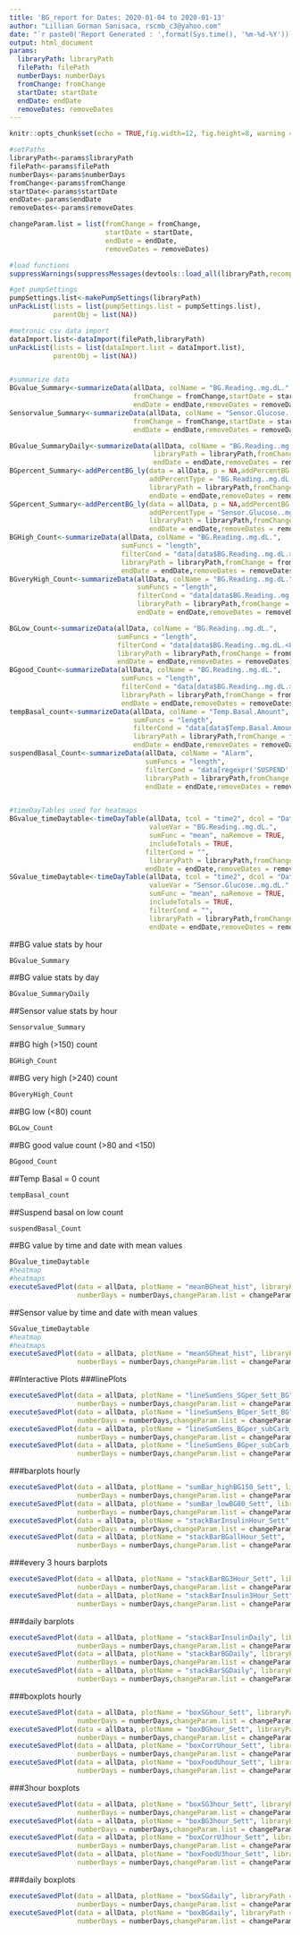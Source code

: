 ```yaml
---
title: 'BG_report for Dates: 2020-01-04 to 2020-01-13'
author: "Lillian Gorman Sanisaca, rscmb_c3@yahoo.com"
date: "`r paste0('Report Generated : ',format(Sys.time(), '%m-%d-%Y'))`"
output: html_document
params:
  libraryPath: libraryPath
  filePath: filePath
  numberDays: numberDays
  fromChange: fromChange
  startDate: startDate
  endDate: endDate
  removeDates: removeDates
---
```


```r
knitr::opts_chunk$set(echo = TRUE,fig.width=12, fig.height=8, warning = FALSE)
```


```r
#setPaths
libraryPath<-params$libraryPath
filePath<-params$filePath
numberDays<-params$numberDays
fromChange<-params$fromChange
startDate<-params$startDate
endDate<-params$endDate
removeDates<-params$removeDates

changeParam.list = list(fromChange = fromChange,
                        startDate = startDate,
                        endDate = endDate,
                        removeDates = removeDates)

#load functions
suppressWarnings(suppressMessages(devtools::load_all(libraryPath,recompile = FALSE)))

#get pumpSettings
pumpSettings.list<-makePumpSettings(libraryPath)
unPackList(lists = list(pumpSettings.list = pumpSettings.list),
           parentObj = list(NA)) 

#metronic csv data import
dataImport.list<-dataImport(filePath,libraryPath)
unPackList(lists = list(dataImport.list = dataImport.list),
           parentObj = list(NA)) 


#summarize data
BGvalue_Summary<-summarizeData(allData, colName = "BG.Reading..mg.dL.", libraryPath = libraryPath,
                               fromChange = fromChange,startDate = startDate,
                               endDate = endDate,removeDates = removeDates)
Sensorvalue_Summary<-summarizeData(allData, colName = "Sensor.Glucose..mg.dL.", libraryPath = libraryPath,
                               fromChange = fromChange,startDate = startDate,
                               endDate = endDate,removeDates = removeDates)

BGvalue_SummaryDaily<-summarizeData(allData, colName = "BG.Reading..mg.dL.",  timeStep = "day", 
                                    libraryPath = libraryPath,fromChange = fromChange,startDate = startDate,
                                    endDate = endDate,removeDates = removeDates)
BGpercent_Summary<-addPercentBG_ly(data = allData, p = NA,addPercentBG = c("very high","high","good","low"),
                                   addPercentType = "BG.Reading..mg.dL.",outputType = "table",
                                   libraryPath = libraryPath,fromChange = fromChange,startDate = startDate,
                                   endDate = endDate,removeDates = removeDates)
SGpercent_Summary<-addPercentBG_ly(data = allData, p = NA,addPercentBG = c("very high","high","good","low"),
                                   addPercentType = "Sensor.Glucose..mg.dL.",outputType = "table",
                                   libraryPath = libraryPath,fromChange = fromChange,startDate = startDate,
                                   endDate = endDate,removeDates = removeDates)
BGHigh_Count<-summarizeData(allData, colName = "BG.Reading..mg.dL.", 
                            sumFuncs = "length",
                            filterCond = "data[data$BG.Reading..mg.dL.>150 & !is.na(data$BG.Reading..mg.dL.),]",
                            libraryPath = libraryPath,fromChange = fromChange,startDate = startDate,
                            endDate = endDate,removeDates = removeDates)
BGveryHigh_Count<-summarizeData(allData, colName = "BG.Reading..mg.dL.", 
                                sumFuncs = "length",
                                filterCond = "data[data$BG.Reading..mg.dL.>240 & !is.na(data$BG.Reading..mg.dL.),]",
                                libraryPath = libraryPath,fromChange = fromChange,startDate = startDate,
                                endDate = endDate,removeDates = removeDates)

BGLow_Count<-summarizeData(allData, colName = "BG.Reading..mg.dL.", 
                           sumFuncs = "length",
                           filterCond = "data[data$BG.Reading..mg.dL.<80 & !is.na(data$BG.Reading..mg.dL.),]",
                           libraryPath = libraryPath,fromChange = fromChange,startDate = startDate,
                           endDate = endDate,removeDates = removeDates)
BGgood_Count<-summarizeData(allData, colName = "BG.Reading..mg.dL.", 
                            sumFuncs = "length",
                            filterCond = "data[data$BG.Reading..mg.dL.>=80 & data$BG.Reading..mg.dL.<=150 & !is.na(data$BG.Reading..mg.dL.),]",
                            libraryPath = libraryPath,fromChange = fromChange,startDate = startDate,
                            endDate = endDate,removeDates = removeDates)
tempBasal_count<-summarizeData(allData, colName = "Temp.Basal.Amount", 
                               sumFuncs = "length",
                               filterCond = "data[data$Temp.Basal.Amount==0 & !is.na(data$Temp.Basal.Amount),]",
                               libraryPath = libraryPath,fromChange = fromChange,startDate = startDate,
                               endDate = endDate,removeDates = removeDates)
suspendBasal_Count<-summarizeData(allData, colName = "Alarm", 
                                  sumFuncs = "length",
                                  filterCond = "data[regexpr('SUSPEND',data$Alarm)>0 & !is.na(data$Alarm),]", 
                                  libraryPath = libraryPath,fromChange = fromChange,startDate = startDate,
                                  endDate = endDate,removeDates = removeDates)


#timeDayTables used for heatmaps
BGvalue_timeDaytable<-timeDayTable(allData, tcol = "time2", dcol = "Date2", 
                                   valueVar = "BG.Reading..mg.dL.", 
                                   sumFunc = "mean", naRemove = TRUE,
                                   includeTotals = TRUE,
                                  filterCond = "",
                                   libraryPath = libraryPath,fromChange = fromChange,startDate = startDate,
                                  endDate = endDate,removeDates = removeDates)
SGvalue_timeDaytable<-timeDayTable(allData, tcol = "time2", dcol = "Date2", 
                                   valueVar = "Sensor.Glucose..mg.dL.", 
                                   sumFunc = "mean", naRemove = TRUE,
                                   includeTotals = TRUE,
                                   filterCond = "",
                                   libraryPath = libraryPath,fromChange = fromChange,startDate = startDate,
                                   endDate = endDate,removeDates = removeDates)


```

##BG value stats by hour
```r
BGvalue_Summary
```
##BG value stats by day
```r
BGvalue_SummaryDaily
```

##Sensor value stats by hour
```r
Sensorvalue_Summary
```

##BG high (>150) count
```r
BGHigh_Count
```

##BG very high (>240) count
```r
BGveryHigh_Count
```

##BG low (<80) count
```r
BGLow_Count
```

##BG good value count (>80 and <150)
```r
BGgood_Count
```

##Temp Basal = 0 count
```r
tempBasal_count
```

##Suspend basal on low count
```r
suspendBasal_Count
```


##BG value by time and date with mean values
```r
BGvalue_timeDaytable
#heatmap
#heatmaps
executeSavedPlot(data = allData, plotName = "meanBGheat_hist", libraryPath = libraryPath,
                 numberDays = numberDays,changeParam.list = changeParam.list)

```

##Sensor value by time and date with mean values
```r
SGvalue_timeDaytable
#heatmap
#heatmaps
executeSavedPlot(data = allData, plotName = "meanSGheat_hist", libraryPath = libraryPath,
                 numberDays = numberDays,changeParam.list = changeParam.list)

```



##Interactive Plots
###linePlots
```r
executeSavedPlot(data = allData, plotName = "lineSumSens_SGper_Sett_BG", libraryPath = libraryPath,
                 numberDays = numberDays,changeParam.list = changeParam.list)
executeSavedPlot(data = allData, plotName = "lineSumSens_BGper_Sett_BG", libraryPath = libraryPath,
                 numberDays = numberDays,changeParam.list = changeParam.list)
executeSavedPlot(data = allData, plotName = "lineSumSens_BGper_subCarb_BG", libraryPath = libraryPath,
                 numberDays = numberDays,changeParam.list = changeParam.list)
executeSavedPlot(data = allData, plotName = "lineSumSens_BGper_subCarb_Sett_BG", libraryPath = libraryPath,
                 numberDays = numberDays,changeParam.list = changeParam.list)

```

###barplots hourly
```r
executeSavedPlot(data = allData, plotName = "sumBar_highBG150_Sett", libraryPath = libraryPath,
                 numberDays = numberDays,changeParam.list = changeParam.list)
executeSavedPlot(data = allData, plotName = "sumBar_lowBG80_Sett", libraryPath = libraryPath,
                 numberDays = numberDays,changeParam.list = changeParam.list)
executeSavedPlot(data = allData, plotName = "stackBarInsulinHour_Sett", libraryPath = libraryPath,
                 numberDays = numberDays,changeParam.list = changeParam.list)
executeSavedPlot(data = allData, plotName = "stackBarBGallHour_Sett", libraryPath = libraryPath,
                 numberDays = numberDays,changeParam.list = changeParam.list)
```

###every 3 hours barplots
```r
executeSavedPlot(data = allData, plotName = "stackBarBG3Hour_Sett", libraryPath = libraryPath,
                 numberDays = numberDays,changeParam.list = changeParam.list)
executeSavedPlot(data = allData, plotName = "stackBarInsulin3Hour_Sett", libraryPath = libraryPath,
                 numberDays = numberDays,changeParam.list = changeParam.list)
```
###daily barplots
```r
executeSavedPlot(data = allData, plotName = "stackBarInsulinDaily", libraryPath = libraryPath,
                 numberDays = numberDays,changeParam.list = changeParam.list)
executeSavedPlot(data = allData, plotName = "stackBarBGDaily", libraryPath = libraryPath,
                 numberDays = numberDays,changeParam.list = changeParam.list)
executeSavedPlot(data = allData, plotName = "stackBarSGDaily", libraryPath = libraryPath,
                 numberDays = numberDays,changeParam.list = changeParam.list)
```

###boxplots hourly
```r
executeSavedPlot(data = allData, plotName = "boxSGhour_Sett", libraryPath = libraryPath,
                 numberDays = numberDays,changeParam.list = changeParam.list)
executeSavedPlot(data = allData, plotName = "boxBGhour_Sett", libraryPath = libraryPath,
                 numberDays = numberDays,changeParam.list = changeParam.list)
executeSavedPlot(data = allData, plotName = "boxCorrUhour_Sett", libraryPath = libraryPath,
                 numberDays = numberDays,changeParam.list = changeParam.list)
executeSavedPlot(data = allData, plotName = "boxFoodUhour_Sett", libraryPath = libraryPath,
                 numberDays = numberDays,changeParam.list = changeParam.list)

```

###3hour boxplots
```r
executeSavedPlot(data = allData, plotName = "boxSG3hour_Sett", libraryPath = libraryPath,
                 numberDays = numberDays,changeParam.list = changeParam.list)
executeSavedPlot(data = allData, plotName = "boxBG3hour_Sett", libraryPath = libraryPath,
                 numberDays = numberDays,changeParam.list = changeParam.list)
executeSavedPlot(data = allData, plotName = "boxCorrU3hour_Sett", libraryPath = libraryPath,
                 numberDays = numberDays,changeParam.list = changeParam.list)
executeSavedPlot(data = allData, plotName = "boxFoodU3hour_Sett", libraryPath = libraryPath,
                 numberDays = numberDays,changeParam.list = changeParam.list)
```

###daily boxplots
```r
executeSavedPlot(data = allData, plotName = "boxSGdaily", libraryPath = libraryPath,
                 numberDays = numberDays,changeParam.list = changeParam.list)
executeSavedPlot(data = allData, plotName = "boxBGdaily", libraryPath = libraryPath,
                 numberDays = numberDays,changeParam.list = changeParam.list)
```
